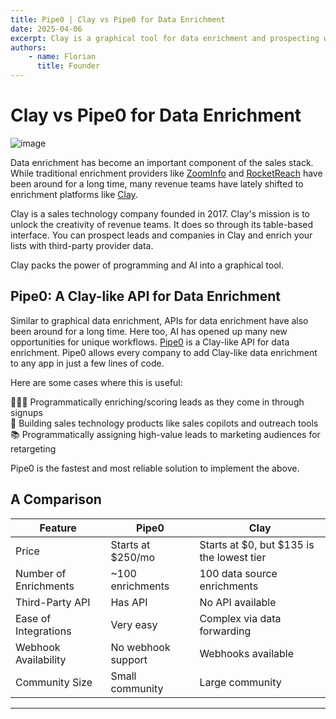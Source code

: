 ```yaml
---
title: Pipe0 | Clay vs Pipe0 for Data Enrichment
date: 2025-04-06
excerpt: Clay is a graphical tool for data enrichment and prospecting while Pipe0 offers a programmatic API for data enrichment
authors:
    - name: Florian
      title: Founder
---
```


# Clay vs Pipe0 for Data Enrichment

![image](/media/blog/20250406-1.jpg)

Data enrichment has become an important component of the sales stack. While traditional enrichment providers like
[ZoomInfo](https://zoominfo.com) and [RocketReach](https://rocketreach.com) have been around for a long time, many 
revenue teams have lately shifted to enrichment platforms like [Clay](https://clay.com).

Clay is a sales technology company founded in 2017. Clay's mission is to unlock the creativity of revenue teams.
It does so through its table-based interface. You can prospect leads and companies in Clay and enrich your lists
with third-party provider data.

Clay packs the power of programming and AI into a graphical tool.

## Pipe0: A Clay-like API for Data Enrichment

Similar to graphical data enrichment, APIs for data enrichment have also been around for a long time. Here too, 
AI has opened up many new opportunities for unique workflows. [Pipe0](https://pipe0.com) is a Clay-like API for data enrichment. Pipe0 
allows every company to add Clay-like data enrichment to any app in just a few lines of code.

Here are some cases where this is useful:

🙆🏼‍♂️ Programmatically enriching/scoring leads as they come in through signups <br />
🎨 Building sales technology products like sales copilots and outreach tools <br />
📚 Programmatically assigning high-value leads to marketing audiences for retargeting <br />

Pipe0 is the fastest and most reliable solution to implement the above.

## A Comparison

| Feature                  | Pipe0             | Clay              |
|--------------------------|-------------------|-------------------|
| Price                    | Starts at $250/mo | Starts at $0, but $135 is the lowest tier |
| Number of Enrichments    | ~100 enrichments  | 100 data source enrichments |
| Third-Party API          | Has API           | No API available  |
| Ease of Integrations     | Very easy         | Complex via data forwarding |
| Webhook Availability     | No webhook support| Webhooks available |
| Community Size           | Small community   | Large community   |

--- 

<BlogBanner />

